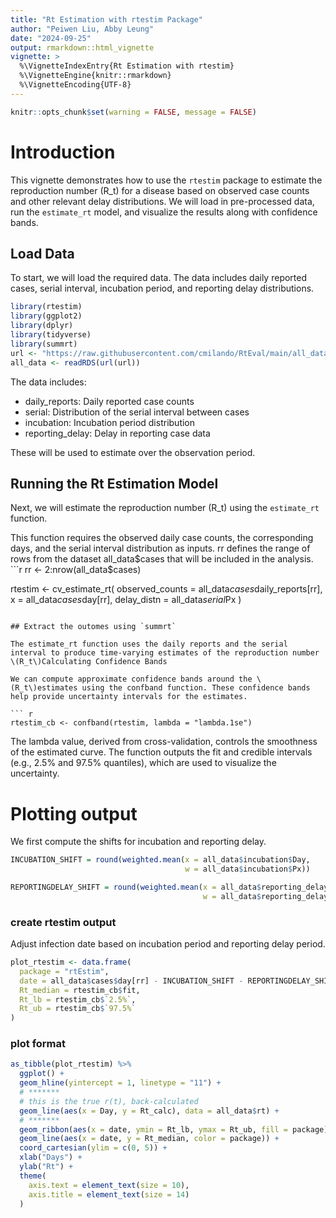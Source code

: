 ```yaml
---
title: "Rt Estimation with rtestim Package"
author: "Peiwen Liu, Abby Leung"
date: "2024-09-25"
output: rmarkdown::html_vignette
vignette: >
  %\VignetteIndexEntry{Rt Estimation with rtestim}
  %\VignetteEngine{knitr::rmarkdown}
  %\VignetteEncoding{UTF-8}
---
```


```r
knitr::opts_chunk$set(warning = FALSE, message = FALSE) 
```

# Introduction

This vignette demonstrates how to use the `rtestim` package to estimate the reproduction number \(R_t\) for a disease based on observed case counts and other relevant delay distributions. We will load in pre-processed data, run the `estimate_rt` model, and visualize the results along with confidence bands.

## Load Data

To start, we will load the required data. The data includes daily reported cases, serial interval, incubation period, and reporting delay distributions.

```r

library(rtestim)
library(ggplot2)
library(dplyr)
library(tidyverse)
library(summrt)
url <- "https://raw.githubusercontent.com/cmilando/RtEval/main/all_data.RDS"
all_data <- readRDS(url(url))

```
The data includes:

+ daily_reports: Daily reported case counts
+ serial: Distribution of the serial interval between cases
+ incubation: Incubation period distribution
+ reporting_delay: Delay in reporting case data

These will be used to estimate 
  over the observation period.

## Running the Rt Estimation Model
Next, we will estimate the reproduction number \(R_t\) using the `estimate_rt` function. 

This function requires the observed daily case counts, the corresponding days, and the serial interval distribution as inputs.
rr defines the range of rows from the dataset all_data$cases that will be included in the     analysis.
```r
rr <- 2:nrow(all_data$cases)

rtestim <- cv_estimate_rt(
  observed_counts = all_data$cases$daily_reports[rr],
  x = all_data$cases$day[rr],
  delay_distn = all_data$serial$Px
)
```

## Extract the outomes using `summrt`

The estimate_rt function uses the daily reports and the serial interval to produce time-varying estimates of the reproduction number \(R_t\)Calculating Confidence Bands

We can compute approximate confidence bands around the \(R_t\)estimates using the confband function. These confidence bands help provide uncertainty intervals for the estimates.

``` r
rtestim_cb <- confband(rtestim, lambda = "lambda.1se")
```

The lambda value, derived from cross-validation, controls the smoothness of the estimated curve. The function outputs the fit and credible intervals (e.g., 2.5% and 97.5% quantiles), which are used to visualize the uncertainty.

# Plotting output
We first compute the shifts for incubation and reporting delay.
``` r
INCUBATION_SHIFT = round(weighted.mean(x = all_data$incubation$Day,
                                       w = all_data$incubation$Px))

REPORTINGDELAY_SHIFT = round(weighted.mean(x = all_data$reporting_delay$Day,
                                           w = all_data$reporting_delay$Px))
```

### create rtestim output
Adjust infection date based on incubation period and reporting delay period.
```r
plot_rtestim <- data.frame(
  package = "rtEstim",
  date = all_data$cases$day[rr] - INCUBATION_SHIFT - REPORTINGDELAY_SHIFT,
  Rt_median = rtestim_cb$fit,
  Rt_lb = rtestim_cb$`2.5%`,
  Rt_ub = rtestim_cb$`97.5%`
)
```

### plot format
``` r
as_tibble(plot_rtestim) %>%
  ggplot() +
  geom_hline(yintercept = 1, linetype = "11") +
  # *******
  # this is the true r(t), back-calculated
  geom_line(aes(x = Day, y = Rt_calc), data = all_data$rt) +
  # *******
  geom_ribbon(aes(x = date, ymin = Rt_lb, ymax = Rt_ub, fill = package), alpha = 0.25) +
  geom_line(aes(x = date, y = Rt_median, color = package)) +
  coord_cartesian(ylim = c(0, 5)) +
  xlab("Days") +
  ylab("Rt") +
  theme(
    axis.text = element_text(size = 10),
    axis.title = element_text(size = 14)
  )
```
